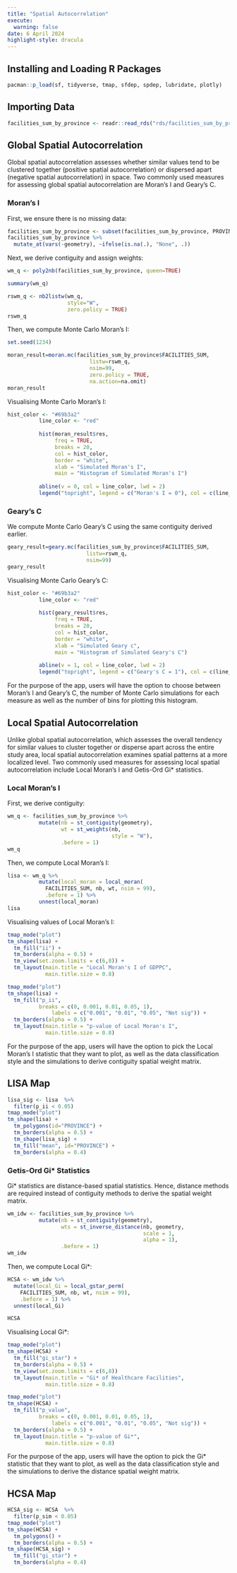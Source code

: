 ```yaml
---
title: "Spatial Autocorrelation"
execute: 
  warning: false
date: 6 April 2024
highlight-style: dracula
---
```


## Installing and Loading R Packages

```r
pacman::p_load(sf, tidyverse, tmap, sfdep, spdep, lubridate, plotly)
```

## Importing Data

```r
facilities_sum_by_province <- readr::read_rds("rds/facilities_sum_by_province.rds")
```

## Global Spatial Autocorrelation

Global spatial autocorrelation assesses whether similar values tend to be clustered together (positive spatial autocorrelation) or dispersed apart (negative spatial autocorrelation) in space. Two commonly used measures for assessing global spatial autocorrelation are Moran's I and Geary's C.

### Moran's I

First, we ensure there is no missing data:

```r
facilities_sum_by_province <- subset(facilities_sum_by_province, PROVINCE != "Tbong Khmum")
facilities_sum_by_province %>%
  mutate_at(vars(-geometry), ~ifelse(is.na(.), "None", .))
```

Next, we derive contiguity and assign weights:

```r
wm_q <- poly2nb(facilities_sum_by_province, queen=TRUE)

summary(wm_q)
```

```r
rswm_q <- nb2listw(wm_q, 
                   style="W", 
                   zero.policy = TRUE)
rswm_q
```

Then, we compute Monte Carlo Moran’s I:

```r
set.seed(1234)

moran_result=moran.mc(facilities_sum_by_province$FACILITIES_SUM, 
                          listw=rswm_q, 
                          nsim=99, 
                          zero.policy = TRUE, 
                          na.action=na.omit)
moran_result
```

Visualising Monte Carlo Moran’s I:

```r
hist_color <- "#69b3a2"  
          line_color <- "red"      
          
          hist(moran_result$res, 
               freq = TRUE, 
               breaks = 20, 
               col = hist_color,             
               border = "white",            
               xlab = "Simulated Moran's I",
               main = "Histogram of Simulated Moran's I")  
          
          abline(v = 0, col = line_color, lwd = 2) 
          legend("topright", legend = c("Moran's I = 0"), col = c(line_color), lwd = c(2), bty = "n")
```

### Geary's C

We compute Monte Carlo Geary’s C using the same contiguity derived earlier.

```r
geary_result=geary.mc(facilities_sum_by_province$FACILITIES_SUM,  
                         listw=rswm_q, 
                         nsim=99)
geary_result
```

Visualising Monte Carlo Geary’s C:

```r
hist_color <- "#69b3a2"  
          line_color <- "red"      
          
          hist(geary_result$res, 
               freq = TRUE, 
               breaks = 20, 
               col = hist_color,             
               border = "white",            
               xlab = "Simulated Geary c",
               main = "Histogram of Simulated Geary's C")  
          
          abline(v = 1, col = line_color, lwd = 2) 
          legend("topright", legend = c("Geary's C = 1"), col = c(line_color), lwd = c(2), bty = "n")
```

::: callout-note
For the purpose of the app, users will have the option to choose between Moran's I and Geary's C, the number of Monte Carlo simulations for each measure as well as the number of bins for plotting this histogram.
:::

## Local Spatial Autocorrelation

Unlike global spatial autocorrelation, which assesses the overall tendency for similar values to cluster together or disperse apart across the entire study area, local spatial autocorrelation examines spatial patterns at a more localized level. Two commonly used measures for assessing local spatial autocorrelation include Local Moran's I and Getis-Ord Gi\* statistics.

### Local Moran's I

First, we derive contiguity:

```r
wm_q <- facilities_sum_by_province %>%
          mutate(nb = st_contiguity(geometry),
                 wt = st_weights(nb,
                                 style = "W"),
                 .before = 1) 
wm_q
```

Then, we compute Local Moran's I:

```r
lisa <- wm_q %>% 
          mutate(local_moran = local_moran(
            FACILITIES_SUM, nb, wt, nsim = 99),
            .before = 1) %>%
          unnest(local_moran)
lisa
```

Visualising values of Local Moran's I:

```r
tmap_mode("plot")
tm_shape(lisa) +
  tm_fill("ii") + 
  tm_borders(alpha = 0.5) +
  tm_view(set.zoom.limits = c(6,8)) +
  tm_layout(main.title = "Local Moran's I of GDPPC",
            main.title.size = 0.8)
```

```r
tmap_mode("plot")
tm_shape(lisa) +
  tm_fill("p_ii",
          breaks = c(0, 0.001, 0.01, 0.05, 1),
              labels = c("0.001", "0.01", "0.05", "Not sig")) + 
  tm_borders(alpha = 0.5) +
  tm_layout(main.title = "p-value of Local Moran's I",
            main.title.size = 0.8)
```

::: callout-note
For the purpose of the app, users will have the option to pick the Local Moran's I statistic that they want to plot, as well as the data classification style and the simulations to derive contiguity spatial weight matrix.
:::

## LISA Map

```r
lisa_sig <- lisa  %>%
  filter(p_ii < 0.05)
tmap_mode("plot")
tm_shape(lisa) +
  tm_polygons(id="PROVINCE") +
  tm_borders(alpha = 0.5) +
  tm_shape(lisa_sig) +
  tm_fill("mean", id="PROVINCE") + 
  tm_borders(alpha = 0.4)
```

### Getis-Ord Gi\* Statistics

Gi\* statistics are distance-based spatial statistics. Hence, distance methods are required instead of contiguity methods to derive the spatial weight matrix.

```r
wm_idw <- facilities_sum_by_province %>%
          mutate(nb = st_contiguity(geometry),
                 wts = st_inverse_distance(nb, geometry,
                                           scale = 1,
                                           alpha = 1),
                 .before = 1)
wm_idw
```

Then, we compute Local Gi\*:

```r
HCSA <- wm_idw %>%
  mutate(local_Gi = local_gstar_perm(
    FACILITIES_SUM, nb, wt, nsim = 99),
    .before = 1) %>%
  unnest(local_Gi)

HCSA
```

Visualising Local Gi\*:

```r
tmap_mode("plot")
tm_shape(HCSA) +
  tm_fill("gi_star") + 
  tm_borders(alpha = 0.5) +
  tm_view(set.zoom.limits = c(6,8))
  tm_layout(main.title = "Gi* of Healthcare Facilities",
            main.title.size = 0.8)
```

```r
tmap_mode("plot")
tm_shape(HCSA) +
  tm_fill("p_value",
          breaks = c(0, 0.001, 0.01, 0.05, 1),
              labels = c("0.001", "0.01", "0.05", "Not sig")) + 
  tm_borders(alpha = 0.5) +
  tm_layout(main.title = "p-value of Gi*",
            main.title.size = 0.8)
```

::: callout-note
For the purpose of the app, users will have the option to pick the Gi\* statistic that they want to plot, as well as the data classification style and the simulations to derive the distance spatial weight matrix.
:::

## HCSA Map

```r
HCSA_sig <- HCSA  %>%
  filter(p_sim < 0.05)
tmap_mode("plot")
tm_shape(HCSA) +
  tm_polygons() +
  tm_borders(alpha = 0.5) +
tm_shape(HCSA_sig) +
  tm_fill("gi_star") + 
  tm_borders(alpha = 0.4)
```
